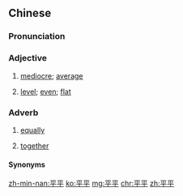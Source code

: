 ==Chinese==
{{zh-forms}}

===Pronunciation===
{{zh-pron
|m=píngpíng
|c=ping4 ping4
|mn=xm,qz,tp:pîⁿ-pîⁿ/zz,kh:pêⁿ-pêⁿ
|cat=a,mn:adv
}}

===Adjective===
{{zh-adj}}

# [[mediocre]]; [[average]]
# {{lb|zh|Min Nan}} [[level]]; [[even]]; [[flat]]

===Adverb===
{{zh-adv}}

# {{lb|zh|Min Nan}} [[equally]]
# {{lb|zh|Min Nan}} [[together]]

====Synonyms====
{{zh-dial|一起}}

[[zh-min-nan:平平]]
[[ko:平平]]
[[mg:平平]]
[[chr:平平]]
[[zh:平平]]